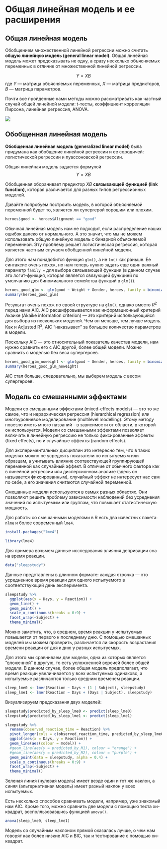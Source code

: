 # Общая линейная модель и ее расширения {#glm_general}
## Общая линейная модель {#general_linear_model}

Обобщением множественной линейной регрессии можно считать **общую линейную модель (general linear model)**. Общая линейная модель может предсказывать не одну, а сразу несколько объясняемых переменных в отличие от множественной линейной регрессии. 

$$Y = XB$$
где $Y$ --- матрица объясняемых переменных, $X$ --- матрица предикторов, $B$ --- матрица параметров.

Почти все пройденные нами методы можно рассматривать как частный случай общей линейной модели: t-тесты, коэффициент корреляции Пирсона, линейная регрессия, ANOVA.

![](https://lindeloev.github.io/tests-as-linear/linear_tests_cheat_sheet.png)

## Обобщенная линейная модель {#glm_model}

**Обобщенная линейная модель (generalized linear model)** была придумана как обобщение линейной регрессии и ее сородичей: логистической регрессии и пуассоновской регрессии. 

Общая линейная модель задается формулой $$Y = XB$$

Обобщенная оборачивает предиктор $XB$ **связывающей функцией (link function),** которая различается для разных типов регрессионных моделей.

Давайте попробуем построить модель, в которой объясняемой переменной будет то, является ли супергерой хорошим или плохим.

```r
heroes$good <- heroes$Alignment == "good"
```

Обычная линейная модель нам не подходит, если распределение наших ошибок далеко от нормального. А это значит, что мы не можем использовать общую линейную модель с бинарной объясняемой переменной. Эту проблему решает логистическая регрессия, которая является частным случаем обобщенной линейной модели.

Для этого нам понадобится функция `glm()`, а не `lm()` как раньше. Ее синтаксис очень похож, но нам теперь нужно задать еще один важный параметр `family =` для выбора связывающей функции (в данном случае это логит-функция, которая является связующей функцией по умолчанию для биномиального семейства функций в `glm()`).

```r
heroes_good_glm <- glm(good ~ Weight + Gender, heroes, family = binomial()) 
summary(heroes_good_glm)
```

Результат очень похож по своей структуре на `glm()`, однако вместо $R^2$ перед нами AIC. AIC расшифровывается как информационный критерий Акаике (Akaike information criterion) --- это критерий использующийся для выбора из нескольких моделей. Чем он меньше, тем лучше модель. Как и Adjusted R^2^, AIC "наказывает" за большое количество параметров в модели.

Поскольку AIC --- это относительный показатель качества модели, нам нужно сравнить его с AIC другой, более общей модели. Можно сравнить с моделью без веса супергероев.

```r
heroes_good_glm_noweight <- glm(good ~ Gender, heroes, family = binomial()) 
summary(heroes_good_glm_noweight)
```

AIC стал больше, следовательно, мы выберем модель с весом супергероев.

## Модель со смешанными эффектами {#lme_model}

Модели со смешанными эффектами (mixed-effects models) --- это то же самое, что и иерархическая регрессия (hierarchical regression) или многоуровневое моделирование (multilevel modelling). Этому методу повезло иметь много названий - в зависимости от области, в которой он используется. Модели со смешанными эффектами позволяет включать в линейную регрессию не только фиксированные эффекты (fixed effects), но и случайные эффекты (random effects). 

Для экспериментальных дисциплин это интересно тем, что в таких моделях можно не усреднять показатели по испытуемым или образцам, а учитывать влияние соотвествующей группирующей переменной как случайный эффект. В отличие от обычного фактора как в линейной регрессии или дисперсионном анализе (здесь он называется фиксированным), случайный эффект не интересует нас сам по себе, а его значения считаются случайной переменной.

Смешанные модели используются в самых разных областях. Они позволяют решить проблему зависимости наблюдений без усреднения значений по испытуемым или группам, что повышает статистическую мощность.

Для работы со смешанными моделями в R есть два известных пакета: `nlme` и более современный `lme4`.

```r
install.packages("lme4")
```

```r
library(lme4)
```

Для примера возьмем данные исследования влияния депривации сна на время реакции.

```r
data("sleepstudy")
```

Данные представлены в длинном формате: каждая строчка --- это усредненное время реакции для одного испытуемого в соответствующий день эксперимента.

```r
sleepstudy %>%
  ggplot(aes(x = Days, y = Reaction)) +
  geom_line() +
  geom_point() +
  scale_x_continuous(breaks = 0:9) +
  facet_wrap(~Subject) +
  theme_minimal()
```

Можно заметить, что, в среднем, время реакции у испытуемых повышается от первого к последнему дню. С помощью смешанных моделей мы можем проверить, различается ли скорость возрастания времени реакции от дня к дню у разных испытуемых.

Для этого мы сравниваем две модели, одна из которых является "вложенной" в другую, то есть усложненной версией более общей модели. В данном случае, более общая модель предполагает, что время реакции увеличивается у всех испытуемых одинаково, а испытуемые различаются только средним временем реакции.

```r
sleep_lme0 <- lmer(Reaction ~ Days + (1 | Subject), sleepstudy)
sleep_lme1 <- lmer(Reaction ~ Days + (Days | Subject), sleepstudy)
```

Визуализируем предсказания двух моделей:

```r
sleepstudy$predicted_by_sleep_lme0 <- predict(sleep_lme0)
sleepstudy$predicted_by_sleep_lme1 <- predict(sleep_lme1)
```

```r
sleepstudy %>%
  rename(observed_reaction_time = Reaction) %>%
  pivot_longer(cols = c(observed_reaction_time, predicted_by_sleep_lme0, predicted_by_sleep_lme1), names_to = "model", values_to = "Reaction") %>%
  ggplot(aes(x = Days, y = Reaction)) +
  geom_line(aes(colour = model)) +
  #geom_line(aes(y = predicted_by_M1), colour = "orange") + 
  #geom_line(aes(y = predicted_by_M2), colour = "purple") +   
  geom_point(data = sleepstudy, alpha = 0.4) +
  scale_x_continuous(breaks = 0:9) +
  facet_wrap(~Subject) +
  theme_minimal()
```

Зеленая линия (нулевая модель) имеет везде один и тот же наклон, а синяя (альтернативная модель) имеет разный наклон у всех испытуемых.

Есть несколько способов сравнивать модели, например, уже знакомый нам AIC. Кроме того, можно сравнить две модели с помощью теста хи-квадрат, восполльзовавшись функцией `anova()`.

```r
anova(sleep_lme0, sleep_lme1)
```

Модель со случайным наклоном прямой оказалась лучше, о чем нам говорят как более низкие AIC и BIC, так и тестирование с помощью хи-квадрат.


